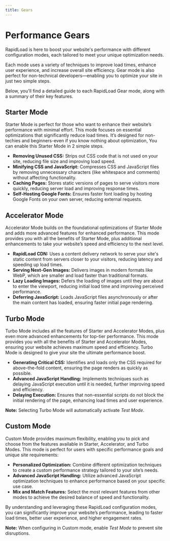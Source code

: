 ```yaml
---
title: Gears
---     
```


# Performance Gears

RapidLoad is here to boost your website's performance with different configuration modes, each tailored to meet your unique optimization needs.

Each mode uses a variety of techniques to improve load times, enhance user experience, and increase overall site efficiency. Gear mode is also perfect for non-technical developers—enabling you to optimize your site in just two simple steps.

Below, you'll find a detailed guide to each RapidLoad Gear mode, along with a summary of their key features.

## Starter Mode

Starter Mode is perfect for those who want to enhance their website’s performance with minimal effort. This mode focuses on essential optimizations that significantly reduce load times. It’s designed for non-techies and beginners-even if you know nothing about optimization, You can enable this Starter Mode in 2 simple steps. 

*   **Removing Unused CSS:** Strips out CSS code that is not used on your site, reducing file size and improving load speed.
*   **Minifying CSS and JavaScript:** Compresses CSS and JavaScript files by removing unnecessary characters (like whitespace and comments) without affecting functionality.
*   **Caching Pages:** Stores static versions of pages to serve visitors more quickly, reducing server load and improving response times.
*   **Self-Hosting Google Fonts:** Ensures faster font loading by hosting Google Fonts on your own server, reducing external requests.

## Accelerator Mode

Accelerator Mode builds on the foundational optimizations of Starter Mode and adds more advanced features for enhanced performance. This mode provides you with all the benefits of Starter Mode, plus additional enhancements to take your website’s speed and efficiency to the next level.

*   **RapidLoad CDN:** Uses a content delivery network to serve your site's static content from servers closer to your visitors, reducing latency and speeding up load times.
*   **Serving Next-Gen Images:** Delivers images in modern formats like WebP, which are smaller and load faster than traditional formats.
*   **Lazy Loading Images:** Defers the loading of images until they are about to enter the viewport, reducing initial load time and improving perceived performance.
*   **Deferring JavaScript:** Loads JavaScript files asynchronously or after the main content has loaded, ensuring faster initial page rendering.

## Turbo Mode

Turbo Mode includes all the features of Starter and Accelerator Modes, plus even more advanced enhancements for top-tier performance. This mode provides you with all the benefits of Starter and Accelerator Modes, ensuring your website achieves maximum speed and efficiency. Turbo Mode is designed to give your site the ultimate performance boost.

*   **Generating Critical CSS:** Identifies and loads only the CSS required for above-the-fold content, ensuring the page renders as quickly as possible.
*   **Advanced JavaScript Handling:** Implements techniques such as delaying JavaScript execution until it is needed, further improving speed and efficiency.
*   **Delaying Execution:** Ensures that non-essential scripts do not block the initial rendering of the page, enhancing load times and user experience.

**Note:** Selecting Turbo Mode will automatically activate _Test Mode_.

## Custom Mode

Custom Mode provides maximum flexibility, enabling you to pick and choose from the features available in Starter, Accelerator, and Turbo Modes. This mode is perfect for users with specific performance goals and unique site requirements:

*   **Personalized Optimization:** Combine different optimization techniques to create a custom performance strategy tailored to your site’s needs.
*   **Advanced JavaScript Handling:** Utilize advanced JavaScript optimization techniques to enhance performance based on your specific use case.
*   **Mix and Match Features:** Select the most relevant features from other modes to achieve the desired balance of speed and functionality.

By understanding and leveraging these RapidLoad configuration modes, you can significantly improve your website’s performance, leading to faster load times, better user experience, and higher engagement rates.

**Note:** When configuring in Custom mode, enable _Test Mode_ to prevent site disruptions.